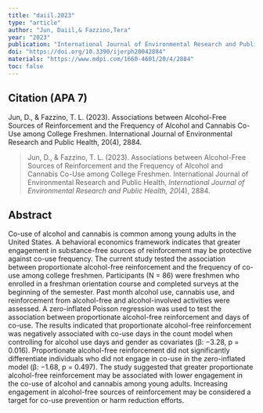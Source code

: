 ```yaml
---
title: "daiil.2023"
type: "article"
author: "Jun, Daiil,& Fazzino,Tera"
year: "2023"
publication: "International Journal of Environmental Research and Public Health"
doi: "https://doi.org/10.3390/ijerph20042884"
materials: "https://www.mdpi.com/1660-4601/20/4/2884"
toc: false
---
```

## Citation (APA 7)
Jun, D., & Fazzino, T. L. (2023). Associations between Alcohol-Free Sources of Reinforcement and the Frequency of Alcohol and Cannabis Co-Use among College Freshmen. International Journal of Environmental Research and Public Health, 20(4), 2884.


> Jun, D., & Fazzino, T. L. (2023). Associations between Alcohol-Free Sources of Reinforcement and the Frequency of Alcohol and Cannabis Co-Use among College Freshmen. International Journal of Environmental Research and Public Health, *International Journal of Environmental Research and Public Health, 20*(4), 2884.

## Abstract
Co-use of alcohol and cannabis is common among young adults in the United States. A behavioral economics framework indicates that greater engagement in substance-free sources of reinforcement may be protective against co-use frequency. The current study tested the association between proportionate alcohol-free reinforcement and the frequency of co-use among college freshmen. Participants (N = 86) were freshmen who enrolled in a freshman orientation course and completed surveys at the beginning of the semester. Past month alcohol use, cannabis use, and reinforcement from alcohol-free and alcohol-involved activities were assessed. A zero-inflated Poisson regression was used to test the association between proportionate alcohol-free reinforcement and days of co-use. The results indicated that proportionate alcohol-free reinforcement was negatively associated with co-use days in the count model when controlling for alcohol use days and gender as covariates (β: −3.28, p = 0.016). Proportionate alcohol-free reinforcement did not significantly differentiate individuals who did not engage in co-use in the zero-inflated model (β: −1.68, p = 0.497). The study suggested that greater proportionate alcohol-free reinforcement may be associated with lower engagement in the co-use of alcohol and cannabis among young adults. Increasing engagement in alcohol-free sources of reinforcement may be considered a target for co-use prevention or harm reduction efforts.